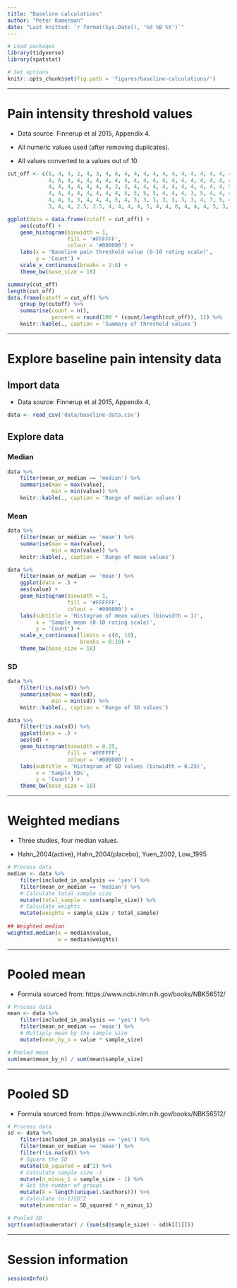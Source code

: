 ```yaml
---
title: "Baseline calculations"
author: "Peter Kamerman"
date: "Last knitted: `r format(Sys.Date(), '%d %B %Y')`"
---
```


```r
# Load packages
library(tidyverse)
library(spatstat)

# Set options
knitr::opts_chunk$set(fig.path = 'figures/baseline-calculations/')
```

----

# Pain intensity threshold values

- Data source: Finnerup et al 2015, Appendix 4.

- All numeric values used (after removing duplicates).

- All values converted to a values out of 10.

```r
cut_off <- c(5, 4, 4, 2, 4, 3, 4, 6, 4, 4, 4, 4, 4, 4, 4, 4, 4, 4, 4, 4, 4, 4, 
             4, 6, 4, 4, 4, 4, 4, 4, 4, 4, 4, 4, 4, 4, 4, 4, 4, 4, 4, 4, 4, 4, 
             4, 4, 4, 4, 4, 4, 4, 3, 3, 4, 4, 4, 4, 4, 4, 4, 4, 4, 4, 5, 3, 4, 
             4, 4, 4, 4, 4, 4, 4, 4, 5, 5, 5, 5, 4, 4, 4, 3, 5, 4, 4, 4, 5, 5,
             4, 4, 5, 3, 4, 4, 4, 5, 4, 3, 3, 3, 3, 3, 3, 3, 4, 7, 5, 4, 3, 2,
             3, 4, 4, 2.5, 2.5, 4, 4, 4, 4, 5, 4, 4, 8, 4, 4, 4, 5, 3, 4, 4, 4)

ggplot(data = data.frame(cutoff = cut_off)) +
    aes(cutoff) +
    geom_histogram(binwidth = 1,
                   fill = '#FFFFFF',
                   colour = '#000000') +
    labs(x = 'Baseline pain threshold value (0-10 rating scale)',
         y = 'Count') +
    scale_x_continuous(breaks = 2:8) +
    theme_bw(base_size = 18)

summary(cut_off)
length(cut_off)
data.frame(cutoff = cut_off) %>% 
    group_by(cutoff) %>% 
    summarise(count = n(),
              percent = round(100 * (count/length(cut_off)), 1)) %>% 
    knitr::kable(., caption = 'Summary of threshold values')
```

----

# Explore baseline pain intensity data

## Import data

- Data source: Finnerup et al 2015, Appendix 4,

```r
data <- read_csv('data/baseline-data.csv')
```

## Explore data 

### Median
```r
data %>% 
    filter(mean_or_median == 'median') %>% 
    summarise(max = max(value),
              min = min(value)) %>% 
    knitr::kable(., caption = 'Range of median values')
```

### Mean
```r
data %>% 
    filter(mean_or_median == 'mean') %>% 
    summarise(max = max(value),
              min = min(value)) %>% 
    knitr::kable(., caption = 'Range of mean values')

data %>% 
    filter(mean_or_median == 'mean') %>% 
    ggplot(data = .) +
    aes(value) +
    geom_histogram(binwidth = 1,
                   fill = '#FFFFFF',
                   colour = '#000000') +
    labs(subtitle = 'Histogram of mean values (binwidth = 1)',
         x = 'Sample mean (0-10 rating scale)',
         y = 'Count') +
    scale_x_continuous(limits = c(0, 10),
                       breaks = 0:10) +
    theme_bw(base_size = 18)
```

### SD
```r
data %>% 
    filter(!is.na(sd)) %>% 
    summarise(max = max(sd),
              min = min(sd)) %>% 
    knitr::kable(., caption = 'Range of SD values')

data %>% 
    filter(!is.na(sd)) %>% 
    ggplot(data = .) +
    aes(sd) +
    geom_histogram(binwidth = 0.25,
                   fill = '#FFFFFF',
                   colour = '#000000') +
    labs(subtitle = 'Histogram of SD values (binwidth = 0.25)',
         x = 'Sample SDs',
         y = 'Count') +
    theme_bw(base_size = 18)
```

----

# Weighted medians 

- Three studies, four median values.

- Hahn_2004(active), Hahn_2004(placebo), Yuen_2002, Low_1995

```r
# Process data
median <- data %>% 
    filter(included_in_analysis == 'yes') %>% 
    filter(mean_or_median == 'median') %>% 
    # Calculate total sample size
    mutate(total_sample = sum(sample_size)) %>% 
    # Calculate weights
    mutate(weights = sample_size / total_sample)
    
## Weighted median
weighted.median(x = median$value, 
                w = median$weights)
```

----

# Pooled mean

- Formula sourced from: https://www.ncbi.nlm.nih.gov/books/NBK56512/

```r
# Process data
mean <- data %>% 
    filter(included_in_analysis == 'yes') %>% 
    filter(mean_or_median == 'mean') %>% 
    # Multiply mean by the sample size
    mutate(mean_by_n = value * sample_size) 

# Pooled mean
sum(mean$mean_by_n) / sum(mean$sample_size)
```

----

# Pooled SD

- Formula sourced from: https://www.ncbi.nlm.nih.gov/books/NBK56512/

```r
# Process data
sd <- data %>% 
    filter(included_in_analysis == 'yes') %>% 
    filter(mean_or_median == 'mean') %>% 
    filter(!is.na(sd)) %>% 
    # Square the SD
    mutate(SD_squared = sd^2) %>% 
    # Calculate sample size -1
    mutate(n_minus_1 = sample_size - 1) %>% 
    # Get the number of groups
    mutate(k = length(unique(.$authors))) %>% 
    # Calculate (n-1)SD^2
    mutate(numerator = SD_squared * n_minus_1)

# Pooled SD
sqrt(sum(sd$numerator) / (sum(sd$sample_size) - sd$k[[1]]))
```

----

# Session information
```r
sessionInfo()
```